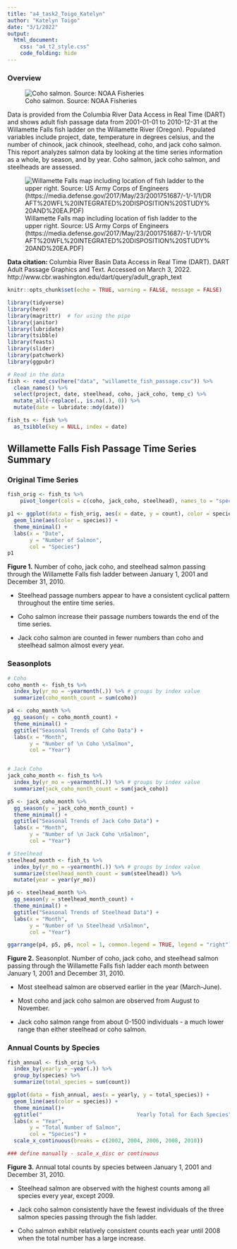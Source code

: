 ```yaml
---
title: "a4_task2_Toigo_Katelyn"
author: "Katelyn Toigo"
date: "3/1/2022"
output:
  html_document:
    css: "a4_t2_style.css"
    code_folding: hide
---
```


### Overview

![Coho salmon. Source: NOAA Fisheries](coho_salmon.jpg)

Data is provided from the Columbia River Data Access in Real Time (DART) and shows adult fish passage data from 2001-01-01 to 2010-12-31 at the Willamette Falls fish ladder on the Willamette River (Oregon). Populated variables include project, date, temperature in degrees celsius, and the number of chinook, jack chinook, steelhead, coho, and jack coho salmon. This report analyzes salmon data by looking at the time series information as a whole, by season, and by year. Coho salmon, jack coho salmon, and steelheads are assessed.

![Willamette Falls map including location of fish ladder to the upper right. Source: US Army Corps of Engineers (https://media.defense.gov/2017/May/23/2001751687/-1/-1/1/DRAFT%20WFL%20INTEGRATED%20DISPOSITION%20STUDY%20AND%20EA.PDF)](WF_Fish_Ladder_Location.jpg)

**Data citation:** 
Columbia River Basin Data Access in Real Time (DART). DART Adult Passage Graphics and Text. Accessed on March 3, 2022. http://www.cbr.washington.edu/dart/query/adult_graph_text


```r
knitr::opts_chunk$set(echo = TRUE, warning = FALSE, message = FALSE)

library(tidyverse)
library(here)
library(magrittr)  # for using the pipe
library(janitor)
library(lubridate)
library(tsibble)
library(feasts)
library(slider)
library(patchwork)
library(ggpubr)
```


```r
# Read in the data
fish <- read_csv(here("data", "willamette_fish_passage.csv")) %>%
  clean_names() %>% 
  select(project, date, steelhead, coho, jack_coho, temp_c) %>% 
  mutate_all(~replace(., is.na(.), 0)) %>% 
  mutate(date = lubridate::mdy(date))

fish_ts <- fish %>% 
  as_tsibble(key = NULL, index = date)
```

## Willamette Falls Fish Passage Time Series Summary {.tabset .tabset-fade}

### Original Time Series
```r
fish_orig <- fish_ts %>% 
    pivot_longer(cols = c(coho, jack_coho, steelhead), names_to = "species", values_to = "count")

p1 <- ggplot(data = fish_orig, aes(x = date, y = count), color = species) +
  geom_line(aes(color = species)) +
  theme_minimal() +
  labs(x = "Date",
       y = "Number of Salmon",
       col = "Species")
p1
```

**Figure 1.** Number of coho, jack coho, and steelhead salmon passing through the Willamette Falls fish ladder between January 1, 2001 and December 31, 2010.

- Steelhead passage numbers appear to have a consistent cyclical pattern throughout the entire time series.

- Coho salmon increase their passage numbers towards the end of the time series.

- Jack coho salmon are counted in fewer numbers than coho and steelhead salmon almost every year.



### Seasonplots

```r
# Coho
coho_month <- fish_ts %>% 
  index_by(yr_mo = ~yearmonth(.)) %>% # groups by index value
  summarize(coho_month_count = sum(coho))

p4 <- coho_month %>% 
  gg_season(y = coho_month_count) + 
  theme_minimal() +
  ggtitle("Seasonal Trends of Coho Data") +
  labs(x = "Month",
       y = "Number of \n Coho \nSalmon",
       col = "Year")


# Jack Coho
jack_coho_month <- fish_ts %>% 
  index_by(yr_mo = ~yearmonth(.)) %>% # groups by index value
  summarize(jack_coho_month_count = sum(jack_coho))

p5 <- jack_coho_month %>% 
  gg_season(y = jack_coho_month_count) + 
  theme_minimal() +
  ggtitle("Seasonal Trends of Jack Coho Data") +
  labs(x = "Month",
       y = "Number of \n Jack Coho \nSalmon",
       col = "Year")

# Steelhead
steelhead_month <- fish_ts %>% 
  index_by(yr_mo = ~yearmonth(.)) %>% # groups by index value
  summarize(steelhead_month_count = sum(steelhead)) %>% 
  mutate(year = year(yr_mo))

p6 <- steelhead_month %>% 
  gg_season(y = steelhead_month_count) + 
  theme_minimal() +
  ggtitle("Seasonal Trends of Steelhead Data") +
  labs(x = "Month",
       y = "Number of \n Steelhead \nSalmon",
       col = "Year")

ggarrange(p4, p5, p6, ncol = 1, common.legend = TRUE, legend = "right")
```

**Figure 2.** Seasonplot. Number of coho, jack coho, and steelhead salmon passing through the Willamette Falls fish ladder each month between January 1, 2001 and December 31, 2010.

- Most steelhead salmon are observed earlier in the year (March-June).

- Most coho and jack coho salmon are observed from August to November.

- Jack coho salmon range from about 0-1500 individuals - a much lower range than either steelhead or coho salmon.



### Annual Counts by Species 

```r
fish_annual <- fish_orig %>% 
  index_by(yearly = ~year(.)) %>% 
  group_by(species) %>% 
  summarize(total_species = sum(count))

ggplot(data = fish_annual, aes(x = yearly, y = total_species)) +
  geom_line(aes(color = species)) + 
  theme_minimal()+
  ggtitle("                              Yearly Total for Each Species") +
  labs(x = "Year",
       y = "Total Number of Salmon", 
       col = "Species") + 
  scale_x_continuous(breaks = c(2002, 2004, 2006, 2008, 2010))

### define manually - scale_x_disc or continuous
```

**Figure 3.** Annual total counts by species between January 1, 2001 and December 31, 2010.

- Steelhead salmon are observed with the highest counts among all species every year, except 2009.

- Jack coho salmon consistently have the fewest individuals of the three salmon species passing through the fish ladder.

- Coho salmon exhibit relatively consistent counts each year until 2008 when the total number has a large increase.


##